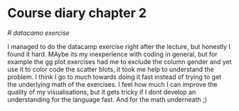 # Course diary chapter 2

*R datacamo exercise*

I managed to do the datacamp exercise right after the lecture, but honestly I found it hard. MAybe its my inexperience with coding in general, but for example the gg plot exercises had me to exclude the column gender and yet use it to color code the scatter blots, it took me help to understand the problem. I think I go to much towards doing it fast instead of trying to get the underlying math of the exercises. I feel how much I can improve the quality of my visualisations, but it gets tricky if I dont develop an understanding for the language fast. And for the math underneath ;)
